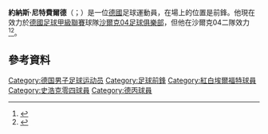 '''約納斯·尼特費爾德'''（{{lang-de|Jonas Nietfeld}}；{{bd|1994年|1月15日}}）是一位[[德國|德國]]足球運動員，在場上的位置是前鋒。他現在效力於[[德國足球甲級聯賽|德國足球甲級聯賽]]球隊[[沙爾克04足球俱樂部|沙爾克04足球俱樂部]]，但他在沙爾克04二隊效力<ref>{{cite web | url = http://www.rot-weiss-erfurt.de/news/details/6014-1/aktuelles/news/news-12.htm | title = Jonas Nietfeld wird ein Knappe | language = de | trans-title = Jonas Nietfeld becomes a miner | publisher = ''[[FC_Rot-Weiss_Erfurt|Rot-Weiss Erfurt]]'' | accessdate = 9 September 2014 | date = 28 August 2014 | deadurl = yes | archiveurl = https://web.archive.org/web/20140911002138/http://www.rot-weiss-erfurt.de/news/details/6014-1/aktuelles/news/news-12.htm | archivedate = 2014年9月11日 }}</ref><ref>{{cite web | url = http://knappenschmiede.schalke04.de/de/aktuell/140828_u23_nietfeld/page/1420--6-6-.html | title = Jonas Nietfeld stürmt für die U23 | language = de | trans-title = Jonas Nietfeld strikes for the U23 | publisher = ''[[FC_Schalke_04|FC Schalke 04]]'' | accessdate = 9 September 2014 | date = 28 August 2014 | archive-date = 2014-09-11 | archive-url = https://web.archive.org/web/20140911001924/http://knappenschmiede.schalke04.de/de/aktuell/140828_u23_nietfeld/page/1420--6-6-.html | dead-url = yes }}</ref>。

==參考資料==
{{Reflist}}

{{DEFAULTSORT:Nietfeld, Jonas}}
[[Category:德国男子足球运动员|Category:德国男子足球运动员]]
[[Category:足球前鋒|Category:足球前鋒]]
[[Category:紅白埃爾福特球員|Category:紅白埃爾福特球員]]
[[Category:史浩克零四球員|Category:史浩克零四球員]]
[[Category:德丙球員|Category:德丙球員]]

{{Sport-bio-stub}}